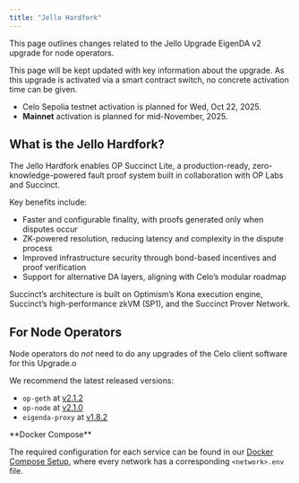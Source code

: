 ```yaml
---
title: "Jello Hardfork"
---
```


This page outlines changes related to the Jello Upgrade EigenDA v2 upgrade for node operators.

<Note>
This page will be kept updated with key information about the upgrade. As this upgrade is activated via a smart contract switch, no concrete activation time can be given.

- Celo Sepolia testnet activation is planned for Wed, Oct 22, 2025.
- **Mainnet** activation is planned for mid-November, 2025.
</Note>

## What is the Jello Hardfork?

The Jello Hardfork enables OP Succinct Lite, a production-ready, zero-knowledge-powered fault proof system built in collaboration with OP Labs and Succinct.

Key benefits include:

- Faster and configurable finality, with proofs generated only when disputes occur
- ZK-powered resolution, reducing latency and complexity in the dispute process
- Improved infrastructure security through bond-based incentives and proof verification
- Support for alternative DA layers, aligning with Celo’s modular roadmap

Succinct’s architecture is built on Optimism’s Kona execution engine, Succinct’s high-performance zkVM (SP1), and the Succinct Prover Network.

## For Node Operators

Node operators do *not* need to do any upgrades of the Celo client software for this Upgrade.o

We recommend the latest released versions:

- `op-geth` at [v2.1.2](https://github.com/celo-org/op-geth/releases/tag/celo-v2.1.2)
- `op-node` at [v2.1.0](https://github.com/celo-org/optimism/releases/tag/celo-v2.1.0)
- `eigenda-proxy` at [v1.8.2](https://github.com/layr-labs/eigenda/pkgs/container/eigenda-proxy/437919973?tag=v1.8.2)

<Tip>
**Docker Compose**

The required configuration for each service can be found in our [Docker Compose Setup](https://github.com/celo-org/celo-l2-node-docker-compose), where every network has a corresponding `<network>.env` file.
</Tip>
